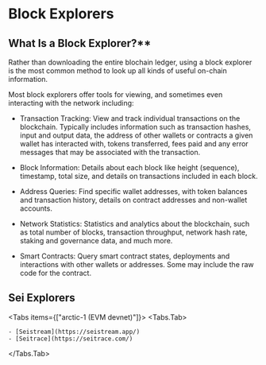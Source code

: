 
# Block Explorers

## What Is a Block Explorer?**

Rather than downloading the entire blochain ledger, using a block explorer is the most common method to look up all kinds of useful on-chain information.

Most block explorers offer tools for viewing, and sometimes even interacting with the network including:

- Transaction Tracking: View and track individual transactions on the blockchain. Typically includes information such as transaction hashes, input and output data, the address of other wallets or contracts a given wallet has interacted with, tokens transferred, fees paid and any error messages that may be associated with the transaction.

- Block Information: Details about each block like height (sequence), timestamp, total size, and details on transactions included in each block.

- Address Queries: Find specific wallet addresses, with token balances and transaction history, details on contract addresses and non-wallet accounts.

- Network Statistics: Statistics and analytics about the blockchain, such as total number of blocks, transaction throughput, network hash rate, staking and governance data, and much more.

- Smart Contracts: Query smart contract states, deployments and interactions with other wallets or addresses. Some may include the raw code for the contract.

## Sei Explorers

<Tabs items={["arctic-1 (EVM devnet)"]}>
  <Tabs.Tab>

    - [Seistream](https://seistream.app/)
    - [Seitrace](https://seitrace.com/)

  </Tabs.Tab>
</Tabs>
